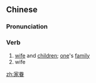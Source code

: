 ==Chinese==
{{zh-forms}}

===Pronunciation===
{{zh-pron
|m=jiājuàn
|c=gaa1 gyun3
|h=pfs=kâ-kién
|mn=ka-koàn/ke-koàn
|cat=v
}}

===Verb===
{{zh-verb}}

# [[wife]] and [[children]]; [[one]]'s [[family]]
# wife

[[zh:家眷]]